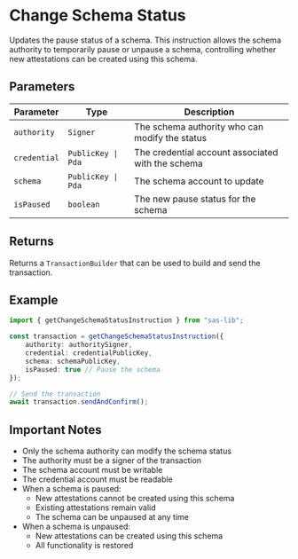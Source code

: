 # Change Schema Status

Updates the pause status of a schema. This instruction allows the schema authority to temporarily pause or unpause a schema, controlling whether new attestations can be created using this schema.

## Parameters

| Parameter | Type | Description |
|-----------|------|-------------|
| `authority` | `Signer` | The schema authority who can modify the status |
| `credential` | `PublicKey \| Pda` | The credential account associated with the schema |
| `schema` | `PublicKey \| Pda` | The schema account to update |
| `isPaused` | `boolean` | The new pause status for the schema |

## Returns

Returns a `TransactionBuilder` that can be used to build and send the transaction.

## Example

```typescript
import { getChangeSchemaStatusInstruction } from "sas-lib";

const transaction = getChangeSchemaStatusInstruction({
    authority: authoritySigner,
    credential: credentialPublicKey,
    schema: schemaPublicKey,
    isPaused: true // Pause the schema
});

// Send the transaction
await transaction.sendAndConfirm();
```

## Important Notes

- Only the schema authority can modify the schema status
- The authority must be a signer of the transaction
- The schema account must be writable
- The credential account must be readable
- When a schema is paused:
  - New attestations cannot be created using this schema
  - Existing attestations remain valid
  - The schema can be unpaused at any time
- When a schema is unpaused:
  - New attestations can be created using this schema
  - All functionality is restored

